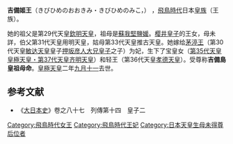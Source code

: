 '''吉備姬王'''（きびひめのおおきみ・きびひめのみこ，{{bd|？||643年|10月28日|}}） ，[[飛鳥時代|飛鳥時代]]日本[[皇族|皇族]]（王族）。

她的祖父是第29代天皇[[欽明天皇|欽明天皇]]，祖母是[[蘇我堅鹽媛|蘇我堅鹽媛]]。[[樱井皇子|樱井皇子]]的王女，母未詳，伯父第31代天皇用明天皇，姑母第33代天皇推古天皇。她嫁给[[茅渟王|茅渟王]]（第30代天皇[[敏达天皇|敏达天皇]]皇子[[押坂彦人大兄皇子|押坂彦人大兄皇子]]之子）为妃，生下了宝皇女（[[皇极天皇|第35代天皇皇極天皇・第37代天皇齐明天皇]]）和轻王（第36代天皇[[孝德天皇|孝德天皇]]）。受尊称'''吉備島皇祖母命'''。[[皇極天皇|皇極天皇]]二年[[九月十一|九月十一]]去世。

==参考文献==
* 《[[大日本史|大日本史]]》卷之八十七　列傳第十四　皇子二
{{飛鳥時代皇后}}
{{Japanese-history-stub}}
{{DEFAULTSORT:きひひめのおおきみ}}
[[Category:飛鳥時代女王|Category:飛鳥時代女王]]
[[Category:飛鳥時代王妃|Category:飛鳥時代王妃]]
[[Category:日本天皇生母未得尊后位者|Category:日本天皇生母未得尊后位者]]